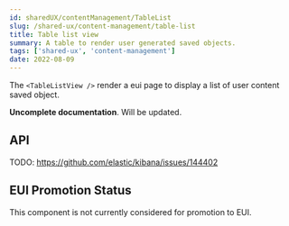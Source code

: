 ```yaml
---
id: sharedUX/contentManagement/TableList
slug: /shared-ux/content-management/table-list
title: Table list view
summary: A table to render user generated saved objects.
tags: ['shared-ux', 'content-management']
date: 2022-08-09
---
```


The `<TableListView />` render a eui page to display a list of user content saved object.

**Uncomplete documentation**. Will be updated.

## API

TODO: https://github.com/elastic/kibana/issues/144402

## EUI Promotion Status

This component is not currently considered for promotion to EUI.

